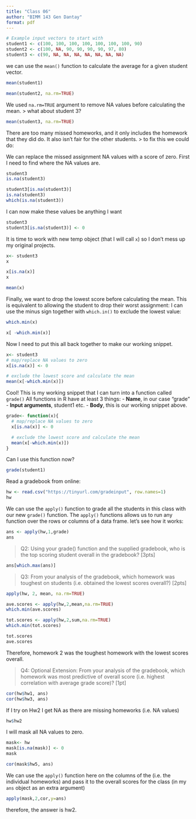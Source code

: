 ```yaml
---
title: "Class 06"
author: "BIMM 143 Gen Dantay"
format: pdf
---
```

```r
# Example input vectors to start with
student1 <- c(100, 100, 100, 100, 100, 100, 100, 90)
student2 <- c(100, NA, 90, 90, 90, 90, 97, 80)
student3 <- c(90, NA, NA, NA, NA, NA, NA, NA)
```

we can use the `mean()` function to calculate the average for a given student vector. 
```r
mean(student1)
```
```r
mean(student2, na.rm=TRUE)
```
We used `na.rm=TRUE` argument to remove NA values before calculating the mean.
> what about student 3?

```r
mean(student3, na.rm=TRUE)
```
 There are too many missed homeworks, and it only includes the homework that they did do. It also isn't fair for the other students. 
 > to fix this we could do:
 
 We can replace the missed assignment NA values with a score of zero. First I need to find where the NA values are. 
 
```r
student3
is.na(student3)

```
```r
student3[is.na(student3)]
is.na(student3)
which(is.na(student3))
```
 I can now make these values be anything I want
 
```r
student3
student3[is.na(student3)] <- 0
```
It is time to work with new temp object (that I will call `x`) so I don't mess up my original projects. 
```r
x<- student3
x
```
```r
x[is.na(x)]
x
```

```r
mean(x)
```
Finally, we want to drop the lowest score before calculating the mean. This is equivalent to allowing the student to drop their worst assignment:
I can use the minus sign together with `which.in()` to exclude the lowest value:
```r
which.min(x)

x[ -which.min(x)]
```
Now I need to put this all back together to make our working snippet. 
```r
x<- student3
# map/replace NA values to zero 
x[is.na(x)] <- 0

# exclude the lowest score and calculate the mean 
mean(x[-which.min(x)])
```
Cool! This is my working snippet that I can turn into a function called `grade()`
All functions in R have at least 3 things:
- **Name**, in our case "grade"
- **Input arguments**, student1 etc.
- **Body**, this is our working snippet above. 
```r
grade<- function(x){
  # map/replace NA values to zero 
  x[is.na(x)] <- 0

  # exclude the lowest score and calculate the mean 
  mean(x[-which.min(x)])
}
```
Can I use this function now?
```r
grade(student1)
```
Read a gradebook from online: 
```r
hw <- read.csv("https://tinyurl.com/gradeinput", row.names=1)
hw
```
We can use the `apply()` function to grade all the students in this class with our new `grade()` function. 
The `apply()` functions allows us to run any function over the rows or columns of a data frame. let's see how it works:

```r
ans <- apply(hw,1,grade)
ans
```
>Q2: Using your grade() function and the supplied gradebook, who is the top scoring student overall in the gradebook? [3pts]

```r
ans[which.max(ans)]
```

>Q3: From your analysis of the gradebook, which homework was toughest on students (i.e. obtained the lowest scores overall?) [2pts]

```r
apply(hw, 2, mean, na.rm=TRUE)
```
```r
ave.scores <- apply(hw,2,mean,na.rm=TRUE)
which.min(ave.scores)
```
```r
tot.scores <- apply(hw,2,sum,na.rm=TRUE)
which.min(tot.scores)

```
```r
tot.scores
ave.scores
```
Therefore, homework 2 was the toughest homework with the lowest scores overall. 

>Q4: Optional Extension: From your analysis of the gradebook, which homework was most predictive of overall score (i.e. highest correlation with average grade score)? [1pt]

```r
cor(hw$hw1, ans)
cor(hw$hw3, ans)
```
If I try on Hw2 I get NA as there are missing homeworks (i.e. NA values)
```r
hw$hw2
```
I will mask all NA values to zero. 
```r
mask<- hw 
mask[is.na(mask)] <- 0
mask
```
```r
cor(mask$hw5, ans)
```
We can use the `apply()` function here on the columns of the (i.e. the individual homeworks) and pass it to the overall scores for the class (in my `ans` object as an extra argument)

```r
apply(mask,2,cor,y=ans)
```
therefore, the answer is hw2. 


